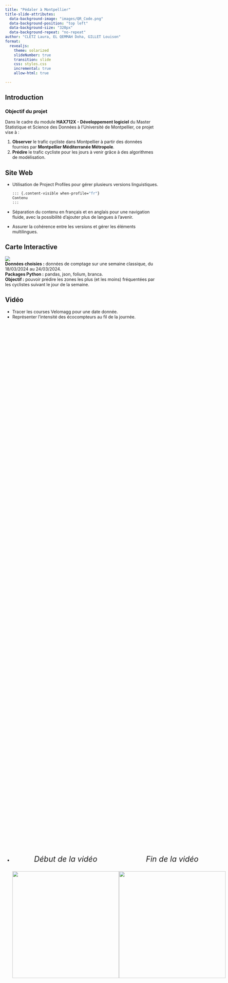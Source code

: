 ```yaml
---
title: "Pédaler à Montpellier"
title-slide-attributes:
  data-background-image: "images/QR_Code.png"
  data-background-position: "top left"
  data-background-size: "320px"
  data-background-repeat: "no-repeat"
author: "CLETZ Laura, EL QEMMAH Doha, GILLET Louison"
format: 
  revealjs:
    theme: solarized
    slideNumber: true
    transition: slide
    css: styles.css
    incremental: true
    allow-html: true
    
---
```


## Introduction

### Objectif du projet

Dans le cadre du module **HAX712X - Développement logiciel** du Master Statistique et Science des Données à l'Université de Montpellier, ce projet vise à :

1. **Observer** le trafic cycliste dans Montpellier à partir des données fournies par **Montpellier Méditerranée Métropole**.
2. **Prédire** le trafic cycliste pour les jours à venir grâce à des algorithmes de modélisation.

## Site Web
- Utilisation de Project Profiles pour gérer plusieurs versions linguistiques.
  ```bash
  ::: {.content-visible when-profile="fr"}
  Contenu 
  ::: 
  ```
- Séparation du contenu en français et en anglais pour une navigation fluide, avec la possibilité d'ajouter plus de langues à l'avenir.
- Assurer la cohérence entre les versions et gérer les éléments multilingues.

## Carte Interactive
![](images/screen_map_int.png)  \
**Données choisies :** données de comptage sur une semaine classique, du 18/03/2024 au 24/03/2024.  \
**Packages Python :** pandas, json, folium, branca.  \
**Objectif :** pouvoir prédire les zones les plus (et les moins) fréquentées par les cyclistes suivant le jour de la semaine.

## Vidéo
- Tracer les courses Velomagg pour une date donnée. 
- Représenter l'intensité des écocompteurs au fil de la journée.
-  
  <div style="display: flex; justify-content: space-between; align-items: center; height: 100%;">

   <!-- Image "Avant" -->
   <div style="text-align: left;">
    <p style="font-size: 25px; font-style: italic; text-align: center">
    Début de la vidéo
    </p>
    <img src="images/start_video.PNG" height="350px">
   </div>

   <!-- Image "Après" -->
   <div style="text-align: right">
    <p style="font-size: 25px; font-style: italic; text-align: center">
    Fin de la vidéo
    </p>
    <img src="images/end_video.PNG" height="350px">
   </div>

   </div>
  
## Difficultés

- Traduire le site de l'anglais vers le français et vice-versa en utilisant Project Profiles.
- Placer les fichiers (graphes, vidéos, cartes) dans les bons dossiers et bien les référencer afin qu'ils puissent être affichés sur le site (problème de chemin d'accès).

--- 

### Louison
- **Git** : apprendre et gérer les branches pour collaborer efficacement.
- Utiliser une **classe python**
  ```python
  class TrajetAnimation:
  ```
- Organiser le code en différents **modules**
  <div style="display: flex; justify-content: space-between; align-items: center; height: 100%;">

   <!-- Image "Avant" -->
   <div style="text-align: left; margin-top: 20px;">
    <img src="images/arbre_avant_modules.PNG" height="200px">
   </div>

   <!-- Flèche SVG fine -->
   <div style="text-align: center;">
    <svg xmlns="http://www.w3.org/2000/svg" width="150" height="50" viewBox="0 0 150 50">
      <!-- Ligne horizontale -->
      <line x1="0" y1="25" x2="100" y2="25" stroke="black" stroke-width="3"/>
      <!-- Pointe de flèche -->
      <polygon points="100,15 100,35 140,25" fill="black"/>
    </svg>
   </div>

   <!-- Image "Après" -->
   <div style="text-align: right; margin-top: 20px;">
    <img src="images/arbre_apres_module.PNG" height="250px">
   </div>
   </div>

--- 

- Apprendre les particularités de chaque package, surtout folium.
  ```.python
  folium.Marker(
          location=[lat, lon], 
          icon=folium.Icon(icon="bicycle", 
                      prefix="fa", icon_color="black", 
                      color="black", icon_size=(10, 10), 
                      shadow_size=(0,0)), 
          popup=folium.Popup(name, parse_html=True), 
      ).add_to(Montpellier)
  ```
- Lire des dictionnaires json.
- Comprendre la stylisation CSS. 

## Pour aller plus loin...

- recommander des trajets personnalisés pour les cyclistes, optimisés selon leurs préférences (chemins rapides, panoramiques, ou peu fréquentés).
- étendre nos analyses à des périodes plus longues pour détecter des tendances saisonnières ou des événements exceptionnels.

--- 

<div style="display: flex; justify-content: center; align-items: center; height: 100vh;">
  <h1>Merci de votre attention !</h1>
</div>

